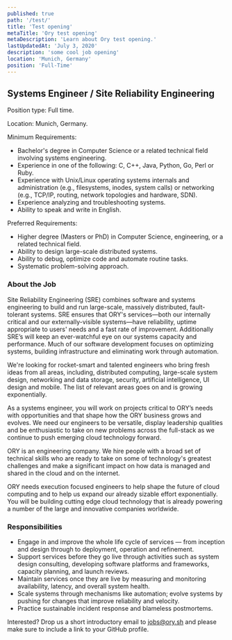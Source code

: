 ```yaml
---
published: true
path: '/test/'
title: 'Test opening'
metaTitle: 'Ory test opening'
metaDescription: 'Learn about Ory test opening.'
lastUpdatedAt: 'July 3, 2020'
description: 'some cool job opening'
location: 'Munich, Germany'
position: 'Full-Time'
---
```


## Systems Engineer / Site Reliability Engineering

Position type: Full time.

Location: Munich, Germany.

Minimum Requirements:
* Bachelor's degree in Computer Science or a related technical field involving systems engineering.
* Experience in one of the following: C, C++, Java, Python, Go, Perl or Ruby.
* Experience with Unix/Linux operating systems internals and administration (e.g., filesystems, inodes, system calls) or networking (e.g., TCP/IP, routing, network topologies and hardware, SDN).
* Experience analyzing and troubleshooting systems.
* Ability to speak and write in English.

Preferred Requirements:
* Higher degree (Masters or PhD) in Computer Science, engineering, or a related technical field.
* Ability to design large-scale distributed systems.
* Ability to debug, optimize code and automate routine tasks.
* Systematic problem-solving approach.

### About the Job
Site Reliability Engineering (SRE) combines software and systems engineering to build and run large-scale, massively distributed, fault-tolerant systems. SRE ensures that ORY's services—both our internally critical and our externally-visible systems—have reliability, uptime appropriate to users' needs and a fast rate of improvement. Additionally SRE’s will keep an ever-watchful eye on our systems capacity and performance. Much of our software development focuses on optimizing systems, building infrastructure and eliminating work through automation.

We're looking for rocket-smart and talented engineers who bring fresh ideas from all areas, including, distributed computing, large-scale system design, networking and data storage, security, artificial intelligence, UI design and mobile. The list of relevant areas goes on and is growing exponentially.

As a systems engineer, you will work on projects critical to ORY’s needs with opportunities and that shape how the ORY business grows and evolves. We need our engineers to be versatile, display leadership qualities and be enthusiastic to take on new problems across the full-stack as we continue to push emerging cloud technology forward.

ORY is an engineering company. We hire people with a broad set of technical skills who are ready to take on some of technology's greatest challenges and make a significant impact on how data is managed and shared in the cloud and on the internet.

ORY needs execution focused engineers to help shape the future of cloud computing and to help us expand our already sizable effort exponentially. You will be building cutting edge cloud technology that is already powering a number of the large and innovative companies worldwide.

### Responsibilities

* Engage in and improve the whole life cycle of services — from inception and design through to deployment, operation and refinement.
* Support services before they go live through activities such as system design consulting, developing software platforms and frameworks, capacity planning, and launch reviews.
* Maintain services once they are live by measuring and monitoring availability, latency, and overall system health.
* Scale systems through mechanisms like automation; evolve systems by pushing for changes that improve reliability and velocity.
* Practice sustainable incident response and blameless postmortems.


Interested? Drop us a short introductory email to [jobs@ory.sh](mailto:jobs@ory.sh) and please make sure to include a link to your GitHub profile.